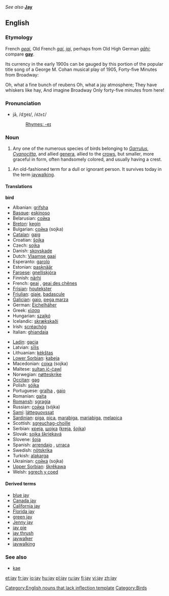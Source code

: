 {{webster}}<br><br>
''See also'' '''[[Jay]]'''
==English==

===Etymology===
French ''[[geai]]'', Old French ''[[gai]]'', ''[[jaj]]'', perhaps from Old High German ''[[gāhi]]''; compare '''[[gay]]'''.

Its currency in the early 1900s can be gauged by this portion of the popular title song of a George M. Cohan musical play of 1905, Forty-five Minutes from Broadway:

Oh, what a fine bunch of reubens
Oh, what a jay atmosphere;
They have whiskers like hay,
And imagine Broadway
Only forty-five minutes from here!

===Pronunciation===
*jā, /dʒeɪ/, /<tt>dZeI</tt>/
*:[[Rhymes:English:-eɪ|Rhymes: -eɪ]]

===Noun===
{{wikipedia}}
{{en-noun}}

# Any one of the numerous species of birds belonging to ''[[Garrulus]]'', ''[[Cyanocitta]]'', and allied [[genus|genera]], allied to the [[crow]]s, but smaller, more graceful in form, often handsomely colored, and usually having a crest.
<!--encyclopedic
#:'''Note:''' The European jay (''[[Garrulus glandarius]]'') is a large and handsomely colored species, having the body pale reddish brown, lighter beneath; tail and wing quills blackish; the primary coverts barred with bright blue and black; throat, tail coverts, and a large spot on the wings, white. Called also [[jay pie]], [[Jenny jay]], and [[kæ]]. The common blue jay (''[[Cyanocitta cristata]]''.), and the related species, are brilliantly colored, and have a large erectile crest. The [[California jay]] (''[[Aphelocoma californica]]''), the ''[[Florida jay]]'' (Aphelcoma floridana), and the [[green jay]] (''[[Xanthoura luxuosa]]''), of Texas and Mexico, are large, handsome, crested species. The [[Canada jay]] (''[[Perisoreus canadensis]]''), and several allied species, are much plainer and have no crest. See [[blue jay]], and [[whisky jack]].
-->
# An old-fashioned term for a dull or ignorant person. It survives today in the term [[jaywalking]].

====Translations====
<!--DefA-->'''bird'''
{{top}}
*Albanian: [[grifsha]]
*[[Basque]]: [[eskinoso]]
*Belarusian: [[сойка]]
*[[Breton]]: [[kegin]]
*Bulgarian: [[сойка]] (sojka)
*[[Catalan]]: [[gaig]]
*Croatian: [[šojka]]
*Czech: [[sojka]]
*Danish: [[skovskade]]
*Dutch: [[Vlaamse gaai]] {{m}}
*Esperanto: [[garolo]]
*Estonian: [[pasknäär]]
*[[Faroese]]: [[gnelliskjóra]]
*Finnish: [[närhi]]
*French: [[geai]] {{m}}, [[geai des chênes]] {{m}}
*[[Frisian]]: [[houtekster]]
*[[Friulian]]: [[gjaie]], [[badascule]]
*[[Galician]]: [[gaio]], [[pega marza]]
*German: [[Eichelhäher]] {{m}}
*Greek: [[κίσσα]] {{f}}
*Hungarian: [[szajkó]]
*Icelandic: [[skrækskaði]]
*Irish: [[scréachóg]]
*Italian: [[ghiandaia]] {{f}}
{{mid}}
*[[Ladin]]: [[gacia]]<!--Note: do not put the scientific name here for the Latin: *Latin: [[Garrulus glandarius]] '' ''-->
*Latvian: [[sīlis]]
*Lithuanian: [[kėkštas]]
*[[Lower Sorbian]]: [[kabeja]]
*Macedonian: [[соjка]] (sojka)
*Maltese: [[sultan iċ-ċawl]]
*Norwegian: [[nøtteskrike]]
*[[Occitan]]: [[gag]]
*Polish: [[sójka]] {{f}}
*Portuguese: [[gralha]] {{f}}, [[gaio]] {{m}}
*Romanian: [[gaiţa]] {{f}}
*[[Romansh]]: [[sgragia]] {{f}}
*Russian: [[сойка]] (sójka) {{f}}
*[[Sami]]: [[látteguovssat]]
*[[Sardinian]]: [[piga]], [[pica]], [[marabiga]], [[mariabiga]], [[melapica]]
*Scottish: [[sgreuchag-choille]]
*Serbian: [[креjа]], [[шоjка]] ([[kreja]], [[šojka]])
*Slovak: [[sojka škriekavá]]
*Slovene: [[šoja]]
*Spanish: [[arrendajo]] {{m}}, [[urraca]] {{f}}
*Swedish: [[nötskrika]]
*Turkish: [[alakarga]]
*Ukrainian: [[сойка]] (sojka)
*[[Upper Sorbian]]: [[škrěkawa]]
*Welsh: [[sgrech y coed]]
{{bottom}}

====Derived terms====
*[[blue jay]]
*[[Canada jay]]
*[[California jay]]
*[[Florida jay]]
*[[green jay]]
*[[Jenny jay]]
*[[jay pie]]
*[[jay thrush]]<!--(Zoölogy): any one several species of Asiatic singing birds, of the genera ''[[Garrulax]]'', ''[[Grammatoptila]]'', and related genera of the family [[Crateropodidae]]; as; the [[white-throated jay thrush]] (''[[Grammatoptila albogularis]]''), of India.-->
*[[jaywalker]]
*[[jaywalking]]

===See also===
*[[kae]]

[[Category:English nouns that lack inflection template]]
[[Category:Birds]]

[[et:jay]]
[[fr:jay]]
[[io:jay]]
[[hu:jay]]
[[pl:jay]]
[[ru:jay]]
[[fi:jay]]
[[vi:jay]]
[[zh:jay]]